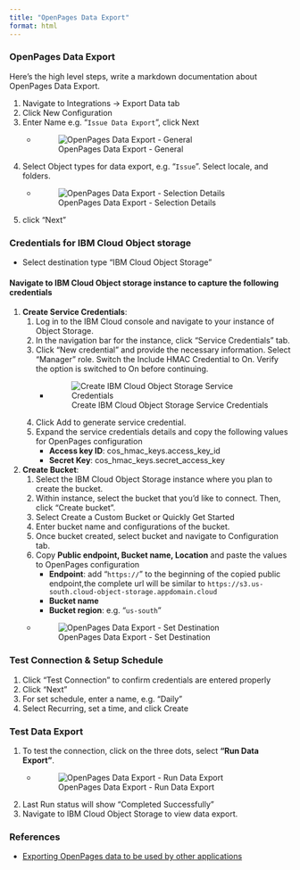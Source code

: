 ```yaml
---
title: "OpenPages Data Export"
format: html
---
```


### OpenPages Data Export

Here's the high level steps, write a markdown documentation about OpenPages Data Export.

1. Navigate to Integrations -> Export Data tab
1. Click New Configuration 
1. Enter Name e.g. "`Issue Data Export`", click Next
    - ![OpenPages Data Export - General](../assets/screenshots/openpages-dataexport-general.png)
1. Select Object types for data export, e.g. "`Issue`". Select locale, and folders.
    - ![OpenPages Data Export - Selection Details](../assets/screenshots/openpages-dataexport-selection-details.png)
1. click "Next"


### Credentials for IBM Cloud Object storage 
- Select destination type "IBM Cloud Object Storage"

#### Navigate to IBM Cloud Object storage instance to capture the following credentials
1. **Create Service Credentials**:
    1. Log in to the IBM Cloud console and navigate to your instance of Object Storage.
    1. In the navigation bar for the instance, click "Service Credentials" tab.
    1. Click "New credential" and provide the necessary information. Select “Manager” role. Switch the Include HMAC Credential to On. Verify the option is switched to On before continuing.
        - ![Create IBM Cloud Object Storage Service Credentials](../assets/screenshots/cos-create-service-credentials.png)
    1. Click Add to generate service credential.
    1. Expand the service credentials details and copy the following values for OpenPages configuration
        - **Access key ID**: cos_hmac_keys.access_key_id
        - **Secret Key**: cos_hmac_keys.secret_access_key
1. **Create Bucket**: 
    1. Select the IBM Cloud Object Storage instance where you plan to create the bucket.
    1. Within instance, select the bucket that you'd like to connect. Then, click "Create bucket".
    1. Select Create a Custom Bucket or Quickly Get Started 
    1. Enter bucket name and configurations of the bucket.
    1. Once bucket created, select bucket and navigate to Configuration tab. 
    1. Copy **Public endpoint, Bucket name, Location** and paste the values to OpenPages configuration
        - **Endpoint**: add "`https://`" to the beginning of the copied public endpoint,the complete url will be similar to `https://s3.us-south.cloud-object-storage.appdomain.cloud`
        - **Bucket name**
        - **Bucket region**: e.g. "`us-south`"
    - ![OpenPages Data Export - Set Destination](../assets/screenshots/openpages-dataexport-set-destination.png)


### Test Connection & Setup Schedule
1. Click "Test Connection" to confirm credentials are entered properly
1. Click "Next"
1. For set schedule, enter a name, e.g. "Daily"
1. Select Recurring, set a time, and click Create

### Test Data Export
1. To test the connection, click on the three dots, select **"Run Data Export"**.
    - ![OpenPages Data Export - Run Data Export](../assets/screenshots/openpages-dataexport-run-dataexport.png)
1. Last Run status will show "Completed Successfully"
1. Navigate to IBM Cloud Object Storage to view data export.

### References
- [Exporting OpenPages data to be used by other applications](https://www.ibm.com/docs/en/openpages/9.1.0?topic=ci-exporting-openpages-data-be-used-by-other-applications)
